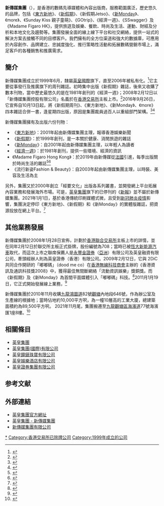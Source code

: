 {{Distinguish|新傳媒私人有限公司}}
{{Infobox Company 
| company_name = 新傳媒集團: New Media Group
| company_name_en = New Media Group
| logo = [[File:NMG_logo.jpg|300px]]
| company_type = [[私人公司|私人公司]] 
| foundation = 1999年6月<br>{{HKG}}
| location = {{HKG}}[[九龍|九龍]][[觀塘區|觀塘區]][[海濱道|海濱道]]77號海濱匯1座8樓
| key_people = 許佩斯（歷任行政總栽）<ref>{{Cite news|url=http://hk.on.cc/hk/bkn/cnt/entertainment/20161030/bkn-20161030204236423-1030_00862_001.html|title=楊受成宣布許佩斯接任英皇 CEO|date=2016-10-30|accessdate=2016-10-30|last=許佩斯|work=[[東網|東網]]|archive-date=2016-11-03|archive-url=https://web.archive.org/web/20161103075058/http://hk.on.cc/hk/bkn/cnt/entertainment/20161030/bkn-20161030204236423-1030_00862_001.html|dead-url=no}}</ref><br>李一培（現任行政總裁）
| industry = 內容出版、多媒體技術
| homepage = http://www.nmg.com.hk/
}}

'''新傳媒集團'''（{{lang-en|'''New Media Group'''}}），是香港的數碼先導媒體和內容出版商，服務範圍廣泛，歷史悠久的品牌，包括《[[東方新地|東方新地]]》、《[[新假期|新假期]]》、《新假期Jetso》、《[[新Monday|新Monday]]》、《more》、《Sunday Kiss 親子童萌》、《GOtrip》、《經濟一週》、《SSwagger》及《Madame Figaro HK》，提供旅遊及娛樂、餐飲、時尚及生活、運動、財經及分析和本地文化及趨勢等。集團發展全面的線上線下平台和社交網絡，提供一站式的解決方案去接觸不同的目標客戶。我們擁有的全方位渠道和強大的數據庫，可應用於內容創作、品牌建立、忠誠度強化、推行策略性活動和拓展數碼營銷市場上，滿足客戶的各種銷售和推廣需求。

== 簡介 ==
新傳媒集團成立於1999年6月，隸屬[[英皇集團(國際)|英皇國際]]旗下，直至2006年被私有化。<ref>{{Cite web|url=http://www.nmg.com.hk/page/2-1|title=關於新傳媒集團|work=新傳媒集團|accessdate=2021-03-03|archive-date=2011-08-04|archive-url=https://web.archive.org/web/20110804210026/http://www.nmg.com.hk/page/2-1|dead-url=yes}}</ref>它主要從事發行及推廣旗下的周刊雜誌。初時集中出版《新假期》雜誌，後來又收購了數本刊物，當中歷史最悠久的是在1981年創刊的《經濟一週》；2008年2月12日以「新傳媒集團控股有限公司」名義於在[[香港交易所|香港交易所]]主板上市。<ref>{{Cite web|url=http://main.ednews.hk/listedco/listconews/sehk/20080128/LTN20080128373_C.HTM|title=新傳媒集團控股有限公司（0708）招股章程|date=2008-01-28|accessdate=2021-03-03|archive-date=2008-02-01|archive-url=https://web.archive.org/web/20080201103406/http://main.ednews.hk/listedco/listconews/sehk/20080128/LTN20080128373_C.HTM|dead-url=yes}}</ref>2016年9月26日，它宣佈自10月13日起，將《新假期周刊》、《東方新地》、《新Monday》、《more》四本雜誌合併一書，逢星期四出版，原因是集團裁員過百人以重組部門架構。<ref>{{Cite news|url=http://www.hk01.com/%E6%B8%AF%E8%81%9E/44446/-%E6%9D%B1%E6%96%B9%E6%96%B0%E5%9C%B0-%E6%96%B0%E5%81%87%E6%9C%9F-%E6%96%B0Monday-%E5%90%88%E4%BD%B5-%E6%96%B0%E5%82%B3%E5%AA%92%E5%82%B3%E8%A3%81%E7%99%BE%E4%BA%BA|title=《東方新地》《新假期》《新Monday》合併　新傳媒傳裁百人|date=2016-09-22|accessdate=2016-10-07|last=梁煥敏|work=[[香港01|香港01]]}}</ref><ref>{{Cite web|url=http://video.genfb.com/1199481863428644|title=10月13日起，逢星期四，新假期周刊、東方新地、新Monday、more四合一，只售$15。 - Download Facebook Videos|accessdate=2016-10-07|work=GenFB.com|archive-url=https://web.archive.org/web/20161009131902/http://video.genfb.com/1199481863428644|archive-date=2016-10-09|dead-url=yes}}</ref>

新傳媒集團擁有及出版六份刊物：
* 《[[東方新地|東方新地]]》：2001年起由新傳媒集團主理，報導香港娛樂新聞
* 《[[新假期|新假期]]》：於1999年創刊，是一本關於健康、消閒旅遊的雜誌
* 《[[新Monday|新Monday]]》：自2001年起由新傳媒集團主理，以年輕人為讀者
* 《[[經濟一週|經濟一週]]》：於1981年創刊，提供一些環境、經濟的資訊
* 《Madame Figaro Hong Kong》：於2019年由新傳媒從[[法國|法國]]引進，每季出版關於時尚生活的雜誌<ref>{{Cite web|title=Madame Figaro Launches Hong Kong Edition.|url=https://www.businessoffashion.com/articles/news-bites/madame-figaro-launches-hong-kong-edition|work=Business of Fashion.|date=2019-06-28|accessdate=2019-09-28|archive-date=2019-09-28|archive-url=https://web.archive.org/web/20190928092122/https://www.businessoffashion.com/articles/news-bites/madame-figaro-launches-hong-kong-edition|dead-url=no}}</ref><ref>{{Cite web|title=Madame Figaro 官方網址|url=https://www.madamefigaro.hk/|accessdate=2019-09-28|archive-date=2019-09-28|archive-url=https://web.archive.org/web/20190928092334/https://www.madamefigaro.hk/|dead-url=no}}</ref>
* 《流行新姿Fashion & Beauty》：自2003年起由新傳媒集團主理，以時裝、美容及生活為主

另外，集團又於2000年創立「經要文化」出版各系列叢書，並開發網上平台拓展內容業務和發展海外市場。可是，[[英皇集團|英皇集團]]旗下的已停刊的《[[新報_(香港)|新報]]》並不屬於新傳媒集團。2021年1月1日，基於香港傳統印刷媒體式微，且受到[[2019冠狀病毒病香港疫情|新冠肺炎疫情]]影響，集團決定停印《東方新地》、《新假期》和《新Monday》的實體版雜誌，把資源投放在網上平台。<ref>{{Cite news|url=http://paper.wenweipo.com/2020/12/31/YO2012310010.htm|title=新傳媒三刊物 明起停印實體版|publisher=[[香港文匯報|香港文匯報]]|date=2020-12-31|accessdate=2021-03-03}}</ref>

== 其他業務發展 ==
新傳媒集團於2008年1月28日宣佈，計劃於[[香港聯合交易所|香港聯合交易所]]主板上市的詳情，並在同年2月12日於聯交所主板正式掛牌，股份編號為708；當時已被[[恆大新能源汽車|恆大新能源汽車]]取代，而這次上市之聯席保薦人是[[永豐金證券|永豐金證券]]（[[亞洲|亞洲]]）有限公司及英皇融資有限公司，牽頭經辦人則為英皇證券（香港）有限公司。2009年2月12日，它與 2DiC 共同合作開研的「嘟嘟碼」（dood me co）在[[香港無線科技商會|香港無線科技商會]]主辦的《香港資訊及通訊科技獎2008》中，獲得最佳無間斷網絡「流動資訊娛樂」獎銅獎。而《新假期》及《新Monday》為首間平面媒體引入「嘟嘟碼」科技。<ref>{{Cite web|url=http://www.nmg.com.hk/img/cms/Investor_news/256-news_file_trad_chinese.pdf|title=存档副本|work=新傳媒集團|accessdate=2011-09-15|deadurl=yes|archiveurl=https://web.archive.org/web/20090520225224/http://www.nmg.com.hk/img/cms/Investor_news/256-news_file_trad_chinese.pdf|archivedate=2009-05-20}}</ref>2011月1月19日，它正式開始發展線上業務，<ref>{{Cite web|url=http://www.nmg.com.hk/img/cms/Investor_news/615-news_file_trad_chinese.pdf|title=存档副本（1）|work=新傳媒集團|accessdate=2021-03-03}}{{dead link|date=2018年3月 |bot=InternetArchiveBot |fix-attempted=yes }}</ref> 

新傳媒集團於2010年11月收購[[九龍|九龍]][[鴻圖道|鴻圖道]]82號[[觀塘|觀塘]]內地段646號，作為辦公室及生產線的根據地；當時佔地約10,000平方呎，為一幢10層高的工業大廈，總建築面積約為89,500平方呎。 2021年11月尾，集團搬遷至[[九龍|九龍]][[觀塘區|觀塘區]][[海濱道|海濱道]]77號海濱匯1座8樓。<ref>{{Cite web|url=https://www.linkedin.com/posts/new-media-group-holdings-limited_moving-happy-wonderful-activity-6885171342908497920-zleR|title=linkedin（1）|work=新傳媒集團|accessdate=2022-01-17|archive-date=2022-01-17|archive-url=https://web.archive.org/web/20220117062640/https://www.linkedin.com/posts/new-media-group-holdings-limited_moving-happy-wonderful-activity-6885171342908497920-zleR|dead-url=no}}</ref>

== 相關條目 ==
* [[英皇集團|英皇集團]]
* [[英皇集團(國際)有限公司|英皇集團(國際)有限公司]]
* [[英皇鐘錶珠寶有限公司|英皇鐘錶珠寶有限公司]]
* [[英皇娛樂酒店有限公司|英皇娛樂酒店有限公司]]
* [[英皇證券集團有限公司|英皇證券集團有限公司]]

== 参考文献 ==
{{Reflist}}

== 外部連結 ==
* [http://www.emperorgroup.com 英皇集團官方網址] {{Wayback|url=http://www.emperorgroup.com/|date=20130622180902}}
* [http://www.emperorgroup.com/tc/our-business/media.php 英皇集團 - 新傳媒集團] {{Wayback|url=http://www.emperorgroup.com/tc/our-business/media.php|date=20170723200508}}
* [http://www.nmg.com.hk/ 新傳媒集團有限公司] {{Wayback|url=http://www.nmg.com.hk/|date=20110811193548}}

[[Category:新傳媒集團|*]]
[[Category:香港交易所已除牌公司|Category:香港交易所已除牌公司]]
[[Category:1999年成立的公司|Category:1999年成立的公司]]